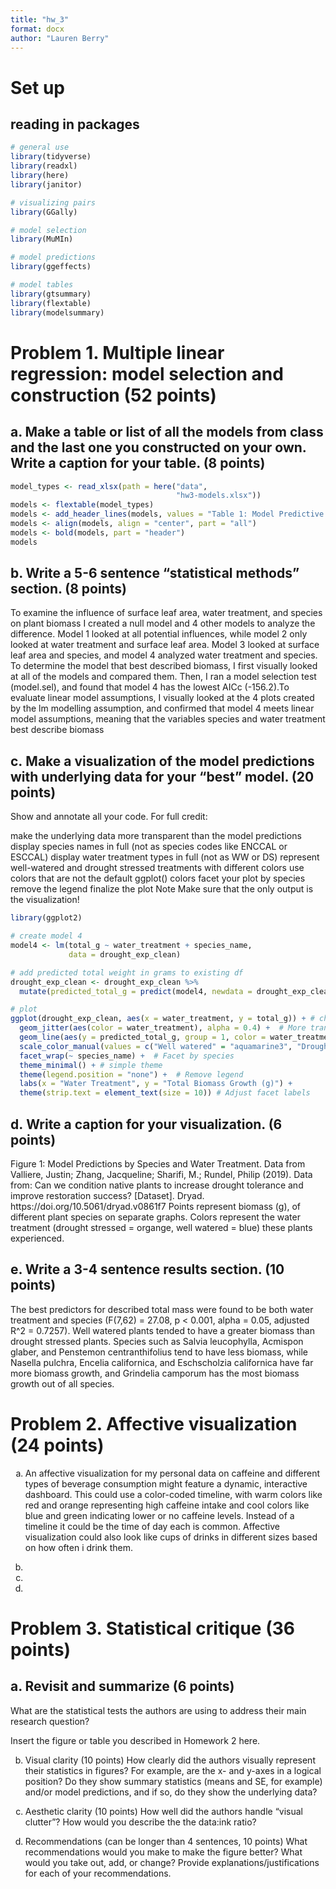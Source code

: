 ```yaml
---
title: "hw_3"
format: docx
author: "Lauren Berry"
---
```


# Set up

## reading in packages

```r
# general use
library(tidyverse)
library(readxl)
library(here)
library(janitor)

# visualizing pairs
library(GGally)

# model selection
library(MuMIn)

# model predictions
library(ggeffects)

# model tables
library(gtsummary)
library(flextable)
library(modelsummary)

```

# Problem 1. Multiple linear regression: model selection and construction (52 points)

## a. Make a table or list of all the models from class and the last one you constructed on your own. Write a caption for your table. (8 points)

```r
model_types <- read_xlsx(path = here("data", 
                                     "hw3-models.xlsx"))
models <- flextable(model_types)
models <- add_header_lines(models, values = "Table 1: Model Predictive Variables")
models <- align(models, align = "center", part = "all")
models <- bold(models, part = "header")
models
```

## b. Write a 5-6 sentence “statistical methods” section. (8 points)


To examine the influence of surface leaf area, water treatment, and species on plant biomass I created a null model and 4 other models to analyze the difference. Model 1 looked at all potential influences, while model 2 only looked at water treatment and surface leaf area. Model 3 looked at surface leaf area and species, and model 4 analyzed water treatment and species. To determine the model that best described biomass, I first visually looked at all of the models and compared them. Then, I ran a model selection test (model.sel), and found that model 4 has the lowest AICc (-156.2).To evaluate linear model assumptions, I visually looked at the 4 plots created by the lm modelling assumption, and confirmed that model 4 meets linear model assumptions, meaning that the variables species and water treatment best describe biomass

## c. Make a visualization of the model predictions with underlying data for your “best” model. (20 points)
Show and annotate all your code. For full credit:

make the underlying data more transparent than the model predictions
display species names in full (not as species codes like ENCCAL or ESCCAL)
display water treatment types in full (not as WW or DS)
represent well-watered and drought stressed treatments with different colors
use colors that are not the default ggplot() colors
facet your plot by species
remove the legend
finalize the plot
Note
Make sure that the only output is the visualization!

```r
library(ggplot2)

# create model 4
model4 <- lm(total_g ~ water_treatment + species_name,
             data = drought_exp_clean) 

# add predicted total weight in grams to existing df
drought_exp_clean <- drought_exp_clean %>%
  mutate(predicted_total_g = predict(model4, newdata = drought_exp_clean))

# plot
ggplot(drought_exp_clean, aes(x = water_treatment, y = total_g)) + # choose data
  geom_jitter(aes(color = water_treatment), alpha = 0.4) +  # More transparent underlying data
  geom_line(aes(y = predicted_total_g, group = 1, color = water_treatment), size = 1) +  # Model predictions
  scale_color_manual(values = c("Well watered" = "aquamarine3", "Drought stressed" = "chocolate1")) +  # Custom colors
  facet_wrap(~ species_name) +  # Facet by species
  theme_minimal() + # simple theme
  theme(legend.position = "none") +  # Remove legend
  labs(x = "Water Treatment", y = "Total Biomass Growth (g)") +
  theme(strip.text = element_text(size = 10)) # Adjust facet labels

```

## d. Write a caption for your visualization. (6 points)
Figure 1: Model Predictions by Species and Water Treatment.
Data from Valliere, Justin; Zhang, Jacqueline; Sharifi, M.; Rundel, Philip (2019). Data from: Can we condition native plants to increase drought tolerance and improve restoration success? [Dataset]. Dryad. https://doi.org/10.5061/dryad.v0861f7
Points represent biomass (g), of different plant species on separate graphs. Colors represent the water treatment (drought stressed = organge, well watered = blue) these plants experienced. 

## e. Write a 3-4 sentence results section. (10 points)
The best predictors for described total mass were found to be both water treatment and species (F(7,62) = 27.08, p < 0.001, alpha = 0.05, adjusted R^2 = 0.7257). Well watered plants tended to have a greater biomass than drought stressed plants. Species such as Salvia leucophylla, Acmispon glaber, and Penstemon centranthifolius tend to have less biomass, while Nasella pulchra, Encelia californica, and Eschscholzia californica have far more biomass growth, and Grindelia camporum has the most biomass growth out of all species. 


# Problem 2. Affective visualization (24 points)
a. An affective visualization for my personal data on caffeine and different types of beverage consumption might feature a dynamic, interactive dashboard. This  could use a color-coded timeline, with warm colors like red and orange representing high caffeine intake and cool colors like blue and green indicating lower or no caffeine levels. Instead of a timeline it could be the time of day each is common. Affective visualization could also look like cups of drinks in different sizes based on how often i drink them. 

b.

c. 

d.

# Problem 3. Statistical critique (36 points)

## a. Revisit and summarize (6 points)
What are the statistical tests the authors are using to address their main research question?

Insert the figure or table you described in Homework 2 here.



b. Visual clarity (10 points)
How clearly did the authors visually represent their statistics in figures? For example, are the x- and y-axes in a logical position? Do they show summary statistics (means and SE, for example) and/or model predictions, and if so, do they show the underlying data?

c. Aesthetic clarity (10 points)
How well did the authors handle “visual clutter”? How would you describe the the data:ink ratio?

d. Recommendations (can be longer than 4 sentences, 10 points)
What recommendations would you make to make the figure better? What would you take out, add, or change? Provide explanations/justifications for each of your recommendations.








